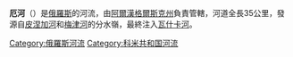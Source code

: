 {{Infobox river
| name              =厄河
| image             =
| source1_location  ={{RUS}}[[阿尔汉格尔斯克州|阿尔汉格尔斯克州]][[上托伊馬區|上托伊馬區]]
| mouth_location    =[[瓦什卡河|瓦什卡河]]
| subdivision_type1 = 国家
| subdivision_name1 ={{RUS}}
| length            =约 {{convert|33|km|mi|abbr=on}}
}}
'''厄河'''（{{lang-ru|Ы}}）是[[俄羅斯|俄羅斯]]的河流，由[[阿爾漢格爾斯克州|阿爾漢格爾斯克州]]負責管轄，河道全長35公里，發源自[[皮涅加河|皮涅加河]]和[[梅津河|梅津河]]的分水嶺，最終注入[[瓦什卡河|瓦什卡河]]。

{{Russia-geo-stub}}
[[Category:俄羅斯河流|Category:俄羅斯河流]]
[[Category:科米共和国河流|Category:科米共和国河流]]